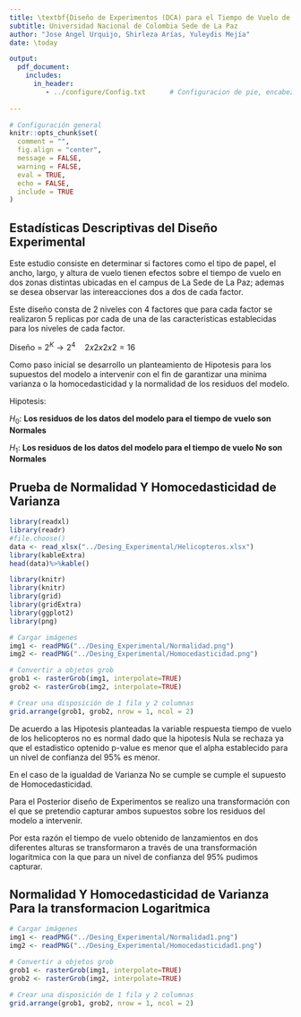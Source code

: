 ```yaml
---
title: \textbf{Diseño de Experimentos (DCA) para el Tiempo de Vuelo de Helicopteros de Papel}
subtitle: Universidad Nacional de Colombia Sede de La Paz
author: "Jose Angel Urquijo, Shirleza Arías, Yuleydis Mejía"
date: \today

output:
  pdf_document:
    includes:
      in_header:
         - ../configure/Config.txt      # Configuracion de pie, encabezado y usepackge
  
---
```


```r
# Configuración general
knitr::opts_chunk$set(
  comment = "",
  fig.align = "center",
  message = FALSE,
  warning = FALSE,
  eval = TRUE,
  echo = FALSE,
  include = TRUE
)

```

## Estadísticas Descriptivas del Diseño Experimental 


Este estudio consiste en determinar si factores como el tipo de papel, el ancho, largo, y altura de vuelo tienen efectos sobre el tiempo de vuelo en dos zonas distintas ubicadas en el campus de La Sede de La Paz; ademas se desea observar las intereacciones dos a dos de cada factor. 


Este diseño consta de 2 niveles con 4 factores que para cada factor se realizaron 5 replicas por cada de una de las caracteristicas establecidas para los niveles de cada factor.

Diseño = $2^K \rightarrow 2^4 \quad 2x2x2x2 = 16$

Como paso inicial se desarrollo un planteamiento de Hipotesis para los supuestos del modelo a intervenir con el fin de garantizar una minima varianza o la homocedasticidad y la normalidad de los residuos del modelo.

Hipotesis:

$H_0:$ **Los residuos de los datos del modelo para el tiempo de vuelo son Normales**

$H_1:$ **Los residuos de los datos del modelo para el tiempo de vuelo No son Normales**


## Prueba de Normalidad Y Homocedasticidad de Varianza


```r
library(readxl)
library(readr)
#file.choose()
data <- read_xlsx("../Desing_Experimental/Helicopteros.xlsx")
library(kableExtra)
head(data)%>%kable()
```

```r
library(knitr)
library(knitr)
library(grid)
library(gridExtra)
library(ggplot2)
library(png)

# Cargar imágenes
img1 <- readPNG("../Desing_Experimental/Normalidad.png")
img2 <- readPNG("../Desing_Experimental/Homocedasticidad.png")

# Convertir a objetos grob
grob1 <- rasterGrob(img1, interpolate=TRUE)
grob2 <- rasterGrob(img2, interpolate=TRUE)

# Crear una disposición de 1 fila y 2 columnas
grid.arrange(grob1, grob2, nrow = 1, ncol = 2)


```

De acuerdo a las Hipotesis planteadas la variable respuesta tiempo de vuelo de los helicopteros no es normal dado que la hipotesis Nula se rechaza ya que el estadistico optenido p-value es menor que el alpha establecido para un nivel de confianza del 95\% es menor. 

En el caso de la igualdad de Varianza No se cumple se cumple el supuesto de Homocedasticidad.

Para el Posterior diseño de Experimentos se realizo una transformación con el que se pretendio capturar ambos supuestos sobre los residuos del modelo a intervenir.

Por esta razón el tiempo de vuelo obtenido de lanzamientos en dos diferentes alturas se transformaron a través de una transformación logaritmica con la que para un nivel de confianza del 95\% pudimos capturar.


## Normalidad Y Homocedasticidad de Varianza Para la transformacion Logaritmica


```r

# Cargar imágenes
img1 <- readPNG("../Desing_Experimental/Normalidad1.png")
img2 <- readPNG("../Desing_Experimental/Homocedasticidad1.png")

# Convertir a objetos grob
grob1 <- rasterGrob(img1, interpolate=TRUE)
grob2 <- rasterGrob(img2, interpolate=TRUE)

# Crear una disposición de 1 fila y 2 columnas
grid.arrange(grob1, grob2, nrow = 1, ncol = 2)


```











